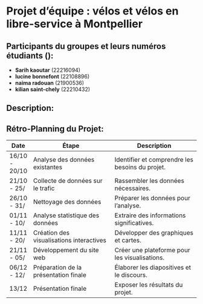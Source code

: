 # Projet d'équipe : vélos et vélos en libre-service à Montpellier
## Participants du groupes et leurs numéros étudiants ():

- **Sarih kaoutar** (22216094)
- **lucine bonnefont** (22108896)
- **naima radouan** (21900536)
- **kilian saint-chely** (22210432)

## Description:

## Rétro-Planning du Projet:
| Date       |      Étape                                        | Description                                    |
|------------|----------------------------------------------|------------------------------------------------  |
| 16/10 - 20/10 | Analyse des données existantes              | Identifier et comprendre les besoins du projet.|
| 21/10 - 25/ | Collecte de données sur le trafic           | Rassembler les données nécessaires.             |
| 26/10 - 31/ | Nettoyage des données                       | Préparer les données pour l'analyse.           |
| 01/11 - 10/ | Analyse statistique des données             | Extraire des informations significatives.      |
| 11/11 - 20/ | Création des visualisations interactives    | Développer des graphiques et cartes.           |
| 21/11 - 05/ | Développement du site web                   | Créer une plateforme pour les visualisations.   |
| 06/12 - 12/| Préparation de la présentation finale       | Élaborer les diapositives et le discours.      |
| 13/12       | Présentation finale                          | Exposer les résultats du projet.               |


                                 

